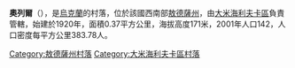 {{expand|time=2016-09-03T09:50:01+00:00}}
{{unreferenced|time=2016-09-03T09:50:01+00:00}}
{{coord|47|1|18|N|29|46|34|E|scale:30000|display=title}}

'''奧列爾'''（{{lang-uk|Орел}}），是[[烏克蘭|烏克蘭]]的村落，位於該國西南部[[敖德薩州|敖德薩州]]，由[[大米海利夫卡區|大米海利夫卡區]]負責管轄，始建於1920年，面積0.37平方公里，海拔高度171米，2001年人口142，人口密度每平方公里383.78人。

{{DEFAULTSORT:Орел}}
[[Category:敖德薩州村落|Category:敖德薩州村落]]
[[Category:大米海利夫卡區村落|Category:大米海利夫卡區村落]]


{{Odessa-geo-stub}}